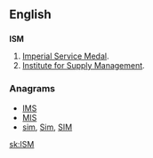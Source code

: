 ==English==

==={{abbreviation}}===
{{wikipedia}}
'''ISM'''

# [[w:Imperial Service Order|Imperial Service Medal]].
# [[w:Institute for Supply Management|Institute for Supply Management]].

===Anagrams===
* [[IMS#English|IMS]] 
* [[MIS#English|MIS]]
* [[sim#English|sim]], [[Sim#English|Sim]], [[SIM#English|SIM]]

[[sk:ISM]]